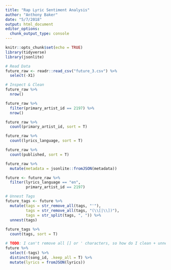 ```yaml
---
title: "Rap Lyric Sentiment Analysis"
author: "Anthony Baker"
date: "5/7/2018"
output: html_document
editor_options: 
  chunk_output_type: console
---
```


```r
knitr::opts_chunk$set(echo = TRUE)
library(tidyverse)
library(jsonlite)
```

```r
# Read Data
future_raw <- readr::read_csv("future_3.csv") %>%
  select(-X1)
```

```r
# Inspect & Clean
future_raw %>%
  nrow()

future_raw %>% 
  filter(primary_artist_id == 2197) %>%
  nrow()

future_raw %>% 
  count(primary_artist_id, sort = T)

future_raw %>% 
  count(lyrics_language, sort = T)

future_raw %>% 
  count(published, sort = T)

future_raw %>%
  mutate(metadata = jsonlite::fromJSON(metadata))

future <- future_raw %>%
  filter(lyrics_language == "en",
         primary_artist_id == 2197)
```

```r
# Unnest Tags
future_tags <- future %>%
  mutate(tags = str_remove_all(tags, "'"),
         tags = str_remove_all(tags, "(\\[|\\])"),
         tags = str_split(tags, ", ")) %>%
  unnest(tags)
  
future_tags %>%
  count(tags, sort = T)
```

```r
# TODO: I can't remove all [] or ' characters, so how do I clean + unnest?
future %>%
  select(-tags) %>%
  distinct(song_id, .keep_all = T) %>%
  mutate(lyrics = fromJSON(lyrics))
```

